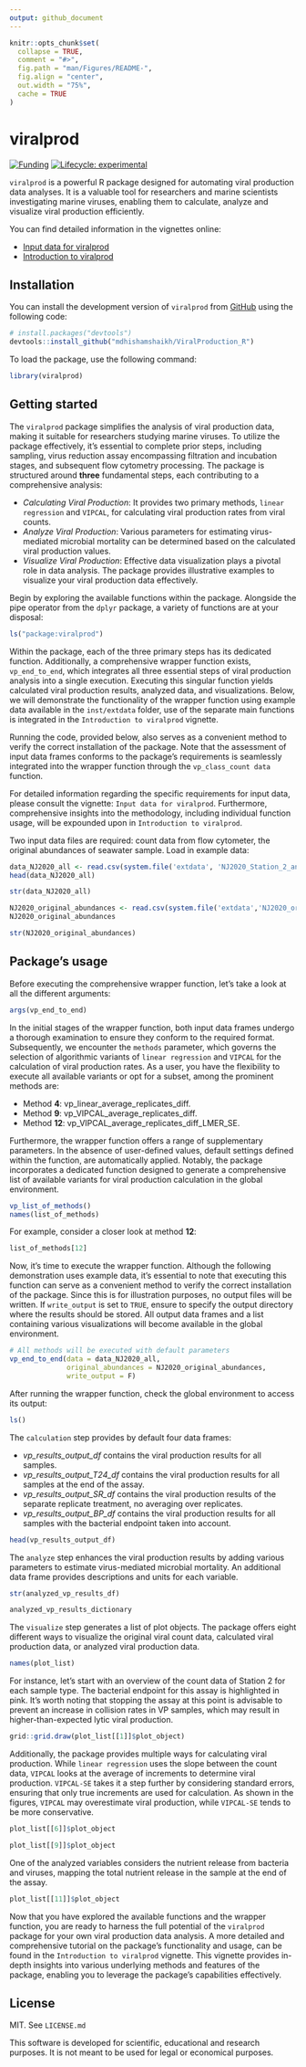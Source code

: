 ```yaml
---
output: github_document
---
```


<!-- README.md is generated from README.Rmd. Please edit that file -->

```r
knitr::opts_chunk$set(
  collapse = TRUE,
  comment = "#>",
  fig.path = "man/Figures/README-",
  fig.align = "center",
  out.width = "75%",
  cache = TRUE
)
```

# viralprod

<!-- badges: start -->
[![Funding](https://img.shields.io/static/v1?label=powered+by&message=lifewatch.be&labelColor=1a4e8a&color=f15922)](https://lifewatch.be)
[![Lifecycle:
experimental](https://img.shields.io/badge/lifecycle-experimental-orange.svg)](https://lifecycle.r-lib.org/articles/stages.html#experimental)
<!-- badges: end -->

`viralprod` is a powerful R package designed for automating viral production data analyses. It is a valuable tool for researchers and marine scientists investigating marine viruses, enabling them to calculate, analyze and visualize viral production efficiently.

You can find detailed information in the vignettes online:

* [Input data for viralprod](https://github.com/mdhishamshaikh/ViralProduction_R/tree/rpkg/vignettes)
* [Introduction to viralprod](https://github.com/mdhishamshaikh/ViralProduction_R/tree/rpkg/vignettes)

## Installation

You can install the development version of `viralprod` from [GitHub](https://github.com/) using the following code:

``` r
# install.packages("devtools")
devtools::install_github("mdhishamshaikh/ViralProduction_R")
```

To load the package, use the following command:

```r
library(viralprod)
```

## Getting started

The `viralprod` package simplifies the analysis of viral production data, making it suitable for researchers studying marine viruses. To utilize the package effectively, it's essential to complete prior steps, including sampling, virus reduction assay encompassing filtration and incubation stages, and subsequent flow cytometry processing. The package is structured around **three** fundamental steps, each contributing to a comprehensive analysis:

* *Calculating Viral Production*: It provides two primary methods, `linear regression` and `VIPCAL`, for calculating viral production rates from viral counts. 
* *Analyze Viral Production*: Various parameters for estimating virus-mediated microbial mortality can be determined based on the calculated viral production values.
* *Visualize Viral Production*: Effective data visualization plays a pivotal role in data analysis. The package provides illustrative examples to visualize your viral production data effectively.

Begin by exploring the available functions within the package. Alongside the pipe operator from the `dplyr` package, a variety of functions are at your disposal:

```r
ls("package:viralprod")
```

Within the package, each of the three primary steps has its dedicated function. Additionally, a comprehensive wrapper function exists, `vp_end_to_end`, which integrates all three essential steps of viral production analysis into a single execution. Executing this singular function yields calculated viral production results, analyzed data, and visualizations. Below, we will demonstrate the functionality of the wrapper function using example data available in the `inst/extdata` folder, use of the separate main functions is integrated in the `Introduction to viralprod` vignette. 

Running the code, provided below, also serves as a convenient method to verify the correct installation of the package. Note that the assessment of input data frames conforms to the package's requirements is seamlessly integrated into the wrapper function through the `vp_class_count data` function. 

For detailed information regarding the specific requirements for input data, please consult the vignette: `Input data for viralprod`. Furthermore, comprehensive insights into the methodology, including individual function usage, will be expounded upon in `Introduction to viralprod`.

Two input data files are required: count data from flow cytometer, the original abundances of seawater sample. Load in example data:

```r
data_NJ2020_all <- read.csv(system.file('extdata', 'NJ2020_Station_2_and_6_all_populations.csv', package = "viralprod"))
head(data_NJ2020_all)
```

```r
str(data_NJ2020_all)
```

```r
NJ2020_original_abundances <- read.csv(system.file('extdata','NJ2020_original_abundances.csv', package = "viralprod"))
NJ2020_original_abundances
```

```r
str(NJ2020_original_abundances)
```

## Package's usage

Before executing the comprehensive wrapper function, let's take a look at all the different arguments:

```r
args(vp_end_to_end)
```

In the initial stages of the wrapper function, both input data frames undergo a thorough examination to ensure they conform to the required format. Subsequently, we encounter the `methods` parameter, which governs the selection of algorithmic variants of `linear regression` and `VIPCAL` for the calculation of viral production rates. As a user, you have the flexibility to execute all available variants or opt for a subset, among the prominent methods are:

* Method **4**: vp_linear_average_replicates_diff.
* Method **9**: vp_VIPCAL_average_replicates_diff.
* Method **12**: vp_VIPCAL_average_replicates_diff_LMER_SE.

Furthermore, the wrapper function offers a range of supplementary parameters. In the absence of user-defined values, default settings defined within the function, are automatically applied. Notably, the package incorporates a dedicated function designed to generate a comprehensive list of available variants for viral production calculation in the global environment. 

```r
vp_list_of_methods()
names(list_of_methods)
```

For example, consider a closer look at method **12**:

```r
list_of_methods[12]
```

Now, it's time to execute the wrapper function. Although the following demonstration uses example data, it's essential to note that executing this function can serve as a convenient method to verify the correct installation of the package. Since this is for illustration purposes, no output files will be written. If `write_output` is set to `TRUE`, ensure to specify the output directory where the results should be stored. All output data frames and a list containing various visualizations will become available in the global environment. 

```r
# All methods will be executed with default parameters
vp_end_to_end(data = data_NJ2020_all,
              original_abundances = NJ2020_original_abundances,
              write_output = F)
```

After running the wrapper function, check the global environment to access its output:

```r
ls()
```

The `calculation` step provides by default four data frames:

* *vp_results_output_df* contains the viral production results for all samples.
* *vp_results_output_T24_df* contains the viral production results for all samples at the end of the assay.
* *vp_results_output_SR_df* contains the viral production results of the separate replicate treatment, no averaging over replicates.
* *vp_results_output_BP_df* contains the viral production results for all samples with the bacterial endpoint taken into account. 

```r
head(vp_results_output_df)
```

The `analyze` step enhances the viral production results by adding various parameters to estimate virus-mediated microbial mortality. An additional data frame provides descriptions and units for each variable.

```r
str(analyzed_vp_results_df)
```

```r
analyzed_vp_results_dictionary
```

The `visualize` step generates a list of plot objects. The package offers eight different ways to visualize the original viral count data, calculated viral production data, or analyzed viral production data.

```r
names(plot_list)
```

For instance, let's start with an overview of the count data of Station 2 for each sample type. The bacterial endpoint for this assay is highlighted in pink. It's worth noting that stopping the assay at this point is advisable to prevent an increase in collision rates in VP samples, which may result in higher-than-expected lytic viral production.

```r
grid::grid.draw(plot_list[[1]]$plot_object)
```

Additionally, the package provides multiple ways for calculating viral production. While `linear regression` uses the slope between the count data, `VIPCAL` looks at the average of increments to determine viral production. `VIPCAL-SE` takes it a step further by considering standard errors, ensuring that only true increments are used for calculation. As shown in the figures, `VIPCAL` may overestimate viral production, while `VIPCAL-SE` tends to be more conservative. 

```r
plot_list[[6]]$plot_object
```

```r
plot_list[[9]]$plot_object
```

One of the analyzed variables considers the nutrient release from bacteria and viruses, mapping the total nutrient release in the sample at the end of the assay. 

```r
plot_list[[11]]$plot_object
```

Now that you have explored the available functions and the wrapper function, you are ready to harness the full potential of the `viralprod` package for your own viral production data analysis. A more detailed and comprehensive tutorial on the package's functionality and usage, can be found in the `Introduction to viralprod` vignette. This vignette provides in-depth insights into various underlying methods and features of the package, enabling you to leverage the package's capabilities effectively.  

## License

MIT. See `LICENSE.md`

This software is developed for scientific, educational and research purposes. It is not meant to be used for legal or economical purposes.
